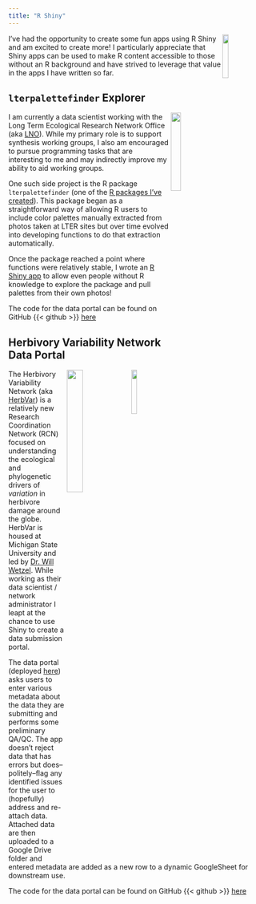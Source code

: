 ```yaml
---
title: "R Shiny"
---
```


<img src="images/shiny_hex.png" width = "15%" align="right"/> 

I've had the opportunity to create some fun apps using R Shiny and am excited to create more! I particularly appreciate that Shiny apps can be used to make R content accessible to those without an R background and have strived to leverage that value in the apps I have written so far.

## `lterpalettefinder` Explorer

<img src="images/lterpalettefinder_hex.png" width="20%" align="right"/>

I am currently a data scientist working with the Long Term Ecological Research Network Office (aka [LNO](https://lternet.edu/)). While my primary role is to support synthesis working groups, I also am encouraged to pursue programming tasks that are interesting to me and may indirectly improve my ability to aid working groups.

One such side project is the R package `lterpalettefinder` (one of the [R packages I've created](https://njlyon0.github.io/pkgs.html)).  This package began as a straightforward way of allowing R users to include color palettes manually extracted from photos taken at LTER sites but over time evolved into developing functions to do that extraction automatically.

Once the package reached a point where functions were relatively stable, I wrote an [R Shiny app](https://cosima.nceas.ucsb.edu/lterpalettefinder-shiny/) to allow even people without R knowledge to explore the package and pull palettes from their own photos!

The code for the data portal can be found on GitHub {{< github >}} [here](https://github.com/lter/lterpalettefinder-shiny)

## Herbivory Variability Network Data Portal

<img src="images/herbvar_logo.png" width="15%" align="right" />
<img src="images/msu_square.png" width="25%" align="right"/>

The Herbivory Variability Network (aka [HerbVar](https://herbvar.org/)) is a relatively new Research Coordination Network (RCN) focused on understanding the ecological and phylogenetic drivers of *variation* in herbivore damage around the globe. HerbVar is housed at Michigan State University and led by [Dr. Will Wetzel](https://wetzellab.com/). While working as their data scientist / network administrator I leapt at the chance to use Shiny to create a data submission portal.

The data portal (deployed [here](https://herbvar.shinyapps.io/data_portal_actual/)) asks users to enter various metadata about the data they are submitting and performs some preliminary QA/QC. The app doesn't reject data that has errors but does--politely--flag any identified issues for the user to (hopefully) address and re-attach data. Attached data are then uploaded to a Google Drive folder and entered metadata are added as a new row to a dynamic GoogleSheet for downstream use.

The code for the data portal can be found on GitHub {{< github >}} [here](https://github.com/HerbVar-Network/Data-Portal)
